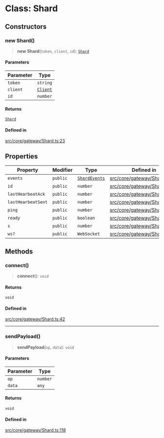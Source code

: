# Class: Shard

## Constructors

### new Shard()

> **new Shard**(`token`, `client`, `id`): [`Shard`](Shard.mdx)

#### Parameters

| Parameter | Type |
| ------ | ------ |
| `token` | `string` |
| `client` | [`Client`](Client.mdx) |
| `id` | `number` |

#### Returns

[`Shard`](Shard.mdx)

#### Defined in

[src/core/gateway/Shard.ts:23](https://github.com/devdimer/cordium.js/blob/cfa1fbbb6bea11406ac7a0f9fe16ea54d3dc8144/src/core/gateway/Shard.ts#L23)

## Properties

| Property | Modifier | Type | Defined in |
| ------ | ------ | ------ | ------ |
| `events` | `public` | [`ShardEvents`](ShardEvents.mdx) | [src/core/gateway/Shard.ts:21](https://github.com/devdimer/cordium.js/blob/cfa1fbbb6bea11406ac7a0f9fe16ea54d3dc8144/src/core/gateway/Shard.ts#L21) |
| `id` | `public` | `number` | [src/core/gateway/Shard.ts:15](https://github.com/devdimer/cordium.js/blob/cfa1fbbb6bea11406ac7a0f9fe16ea54d3dc8144/src/core/gateway/Shard.ts#L15) |
| `lastHearbeatAck` | `public` | `number` | [src/core/gateway/Shard.ts:20](https://github.com/devdimer/cordium.js/blob/cfa1fbbb6bea11406ac7a0f9fe16ea54d3dc8144/src/core/gateway/Shard.ts#L20) |
| `lastHearbeatSent` | `public` | `number` | [src/core/gateway/Shard.ts:19](https://github.com/devdimer/cordium.js/blob/cfa1fbbb6bea11406ac7a0f9fe16ea54d3dc8144/src/core/gateway/Shard.ts#L19) |
| `ping` | `public` | `number` | [src/core/gateway/Shard.ts:18](https://github.com/devdimer/cordium.js/blob/cfa1fbbb6bea11406ac7a0f9fe16ea54d3dc8144/src/core/gateway/Shard.ts#L18) |
| `ready` | `public` | `boolean` | [src/core/gateway/Shard.ts:17](https://github.com/devdimer/cordium.js/blob/cfa1fbbb6bea11406ac7a0f9fe16ea54d3dc8144/src/core/gateway/Shard.ts#L17) |
| `s` | `public` | `number` | [src/core/gateway/Shard.ts:16](https://github.com/devdimer/cordium.js/blob/cfa1fbbb6bea11406ac7a0f9fe16ea54d3dc8144/src/core/gateway/Shard.ts#L16) |
| `ws?` | `public` | `WebSocket` | [src/core/gateway/Shard.ts:14](https://github.com/devdimer/cordium.js/blob/cfa1fbbb6bea11406ac7a0f9fe16ea54d3dc8144/src/core/gateway/Shard.ts#L14) |

## Methods

### connect()

> **connect**(): `void`

#### Returns

`void`

#### Defined in

[src/core/gateway/Shard.ts:42](https://github.com/devdimer/cordium.js/blob/cfa1fbbb6bea11406ac7a0f9fe16ea54d3dc8144/src/core/gateway/Shard.ts#L42)

***

### sendPayload()

> **sendPayload**(`op`, `data`): `void`

#### Parameters

| Parameter | Type |
| ------ | ------ |
| `op` | `number` |
| `data` | `any` |

#### Returns

`void`

#### Defined in

[src/core/gateway/Shard.ts:118](https://github.com/devdimer/cordium.js/blob/cfa1fbbb6bea11406ac7a0f9fe16ea54d3dc8144/src/core/gateway/Shard.ts#L118)
